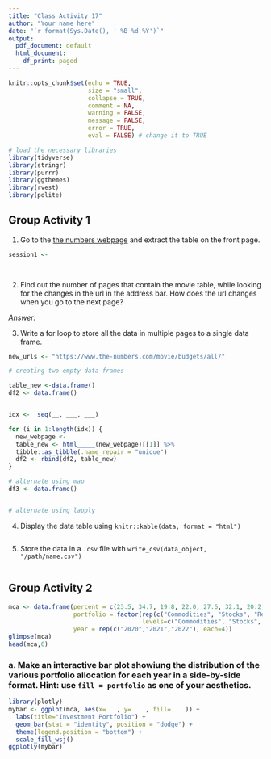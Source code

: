 ```yaml
---
title: "Class Activity 17"
author: "Your name here"
date: "`r format(Sys.Date(), ' %B %d %Y')`"
output:
  pdf_document: default
  html_document:
    df_print: paged
---
```


```r
knitr::opts_chunk$set(echo = TRUE, 
                      size = "small", 
                      collapse = TRUE, 
                      comment = NA, 
                      warning = FALSE, 
                      message = FALSE,
                      error = TRUE,
                      eval = FALSE) # change it to TRUE

# load the necessary libraries
library(tidyverse)
library(stringr)
library(purrr)
library(ggthemes)
library(rvest)
library(polite)
```


\vspace*{1in}


## Group Activity 1

1. Go to the [the numbers webpage](https://www.the-numbers.com/movie/budgets/all) and extract the table on the front page.

```r
session1 <- 

  
```


2. Find out the number of pages that contain the movie table, while looking for the changes in the url in the address bar. How does the url changes when you go to the next page?

*Answer:*


3. Write a for loop to store all the data in multiple pages to a single data frame.

```r
new_urls <- "https://www.the-numbers.com/movie/budgets/all/"

# creating two empty data-frames

table_new <-data.frame()
df2 <- data.frame()


idx <-  seq(__, ___, ___)

for (i in 1:length(idx)) {
  new_webpage <- 
  table_new <- html_____(new_webpage)[[1]] %>% 
  tibble::as_tibble(.name_repair = "unique") 
  df2 <- rbind(df2, table_new)
}
```


```r
# alternate using map
df3 <- data.frame()


# alternate using lapply

```


4. Display the data table using `knitr::kable(data, format = "html")`

```r

```


5. Store the data in a `.csv` file with `write_csv(data_object, "/path/name.csv")`

```r

```


## Group Activity 2

```r
mca <- data.frame(percent = c(23.5, 34.7, 19.8, 22.0, 27.6, 32.1, 20.2, 20.2, 26.0, 30.7, 22.1, 21.1), 
                  portfolio = factor(rep(c("Commodities", "Stocks", "Real State", "Other Assets"), 3), 
                                     levels=c("Commodities", "Stocks", "Real State", "Other Assets")), 
                  year = rep(c("2020","2021","2022"), each=4))
glimpse(mca)
head(mca,6)
```

### a. Make an interactive bar plot showiung the distribution of the various portfolio allocation for each year in a side-by-side format. Hint: use `fill = portfolio` as one of your aesthetics.

```r
library(plotly)
mybar <- ggplot(mca, aes(x=   , y=    , fill=    )) + 
  labs(title="Investment Portfolio") +
  geom_bar(stat = "identity", position = "dodge") +
  theme(legend.position = "bottom") + 
  scale_fill_wsj()
ggplotly(mybar) 
```

